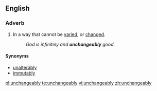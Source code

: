 ==English==

===Adverb===
{{en-adv}}

# In a way that cannot be [[vary|varied]], or [[change#Verb|changed]].
#: ''God is infinitely and '''unchangeably''' good.''

====Synonyms====
* [[unalterably]]
* [[immutably]]

[[pl:unchangeably]]
[[te:unchangeably]]
[[vi:unchangeably]]
[[zh:unchangeably]]